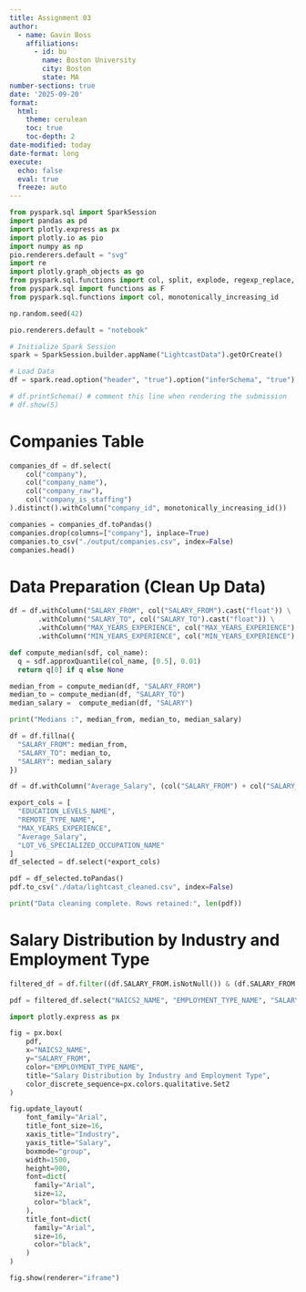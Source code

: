 ```yaml
---
title: Assignment 03
author:
  - name: Gavin Boss
    affiliations:
      - id: bu
        name: Boston University
        city: Boston
        state: MA
number-sections: true
date: '2025-09-20'
format:
  html:
    theme: cerulean
    toc: true
    toc-depth: 2
date-modified: today
date-format: long
execute:
  echo: false
  eval: true
  freeze: auto
---
```

```python
from pyspark.sql import SparkSession
import pandas as pd
import plotly.express as px
import plotly.io as pio
import numpy as np
pio.renderers.default = "svg"
import re
import plotly.graph_objects as go
from pyspark.sql.functions import col, split, explode, regexp_replace, transform, when
from pyspark.sql import functions as F
from pyspark.sql.functions import col, monotonically_increasing_id

np.random.seed(42)

pio.renderers.default = "notebook"

# Initialize Spark Session
spark = SparkSession.builder.appName("LightcastData").getOrCreate()

# Load Data
df = spark.read.option("header", "true").option("inferSchema", "true").option("multiLine","true").option("escape", "\"").csv("data/lightcast_job_postings.csv")

# df.printSchema() # comment this line when rendering the submission
# df.show(5)
```

# Companies Table
```python
companies_df = df.select(
    col("company"),
    col("company_name"),
    col("company_raw"),
    col("company_is_staffing")
).distinct().withColumn("company_id", monotonically_increasing_id())

companies = companies_df.toPandas()
companies.drop(columns=["company"], inplace=True)
companies.to_csv("./output/companies.csv", index=False)
companies.head()
```

# Data Preparation (Clean Up Data)

```python
df = df.withColumn("SALARY_FROM", col("SALARY_FROM").cast("float")) \
       .withColumn("SALARY_TO", col("SALARY_TO").cast("float")) \
       .withColumn("MAX_YEARS_EXPERIENCE", col("MAX_YEARS_EXPERIENCE").cast("float")) \
       .withColumn("MIN_YEARS_EXPERIENCE", col("MIN_YEARS_EXPERIENCE").cast("float"))

def compute_median(sdf, col_name):
  q = sdf.approxQuantile(col_name, [0.5], 0.01)
  return q[0] if q else None

median_from = compute_median(df, "SALARY_FROM")
median_to = compute_median(df, "SALARY_TO")
median_salary =  compute_median(df, "SALARY")

print("Medians :", median_from, median_to, median_salary)

df = df.fillna({
  "SALARY_FROM": median_from,
  "SALARY_TO": median_to,
  "SALARY": median_salary
})

df = df.withColumn("Average_Salary", (col("SALARY_FROM") + col("SALARY_TO")) / 2)

export_cols = [
  "EDUCATION_LEVELS_NAME",
  "REMOTE_TYPE_NAME",
  "MAX_YEARS_EXPERIENCE",
  "Average_Salary",
  "LOT_V6_SPECIALIZED_OCCUPATION_NAME"
]
df_selected = df.select(*export_cols)

pdf = df_selected.toPandas()
pdf.to_csv("./data/lightcast_cleaned.csv", index=False)

print("Data cleaning complete. Rows retained:", len(pdf))
```

# Salary Distribution by Industry and Employment Type
```python

filtered_df = df.filter((df.SALARY_FROM.isNotNull()) & (df.SALARY_FROM > 0))

pdf = filtered_df.select("NAICS2_NAME", "EMPLOYMENT_TYPE_NAME", "SALARY_FROM").toPandas()

import plotly.express as px

fig = px.box(
    pdf,
    x="NAICS2_NAME",
    y="SALARY_FROM",
    color="EMPLOYMENT_TYPE_NAME",
    title="Salary Distribution by Industry and Employment Type",
    color_discrete_sequence=px.colors.qualitative.Set2
)

fig.update_layout(
    font_family="Arial",
    title_font_size=16,
    xaxis_title="Industry",
    yaxis_title="Salary",
    boxmode="group",
    width=1500,
    height=900,
    font=dict(
      family="Arial",
      size=12,
      color="black",
    ),
    title_font=dict(
      family="Arial",
      size=16,
      color="black",
    )
)

fig.show(renderer="iframe")
```